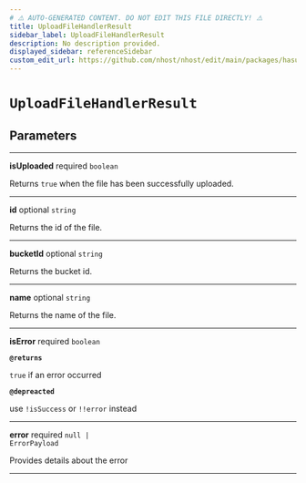 ```yaml
---
# ⚠️ AUTO-GENERATED CONTENT. DO NOT EDIT THIS FILE DIRECTLY! ⚠️
title: UploadFileHandlerResult
sidebar_label: UploadFileHandlerResult
description: No description provided.
displayed_sidebar: referenceSidebar
custom_edit_url: https://github.com/nhost/nhost/edit/main/packages/hasura-storage-js/src/promises/file-upload.ts#L17
---
```


# `UploadFileHandlerResult`

## Parameters

---

**<span className="parameter-name">isUploaded</span>** <span className="optional-status">required</span> <code>boolean</code>

Returns `true` when the file has been successfully uploaded.

---

**<span className="parameter-name">id</span>** <span className="optional-status">optional</span> <code>string</code>

Returns the id of the file.

---

**<span className="parameter-name">bucketId</span>** <span className="optional-status">optional</span> <code>string</code>

Returns the bucket id.

---

**<span className="parameter-name">name</span>** <span className="optional-status">optional</span> <code>string</code>

Returns the name of the file.

---

**<span className="parameter-name">isError</span>** <span className="optional-status">required</span> <code>boolean</code>

**`@returns`**

`true` if an error occurred

**`@depreacted`**

use `!isSuccess` or `!!error` instead

---

**<span className="parameter-name">error</span>** <span className="optional-status">required</span> <code>null &#124; ErrorPayload</code>

Provides details about the error

---
